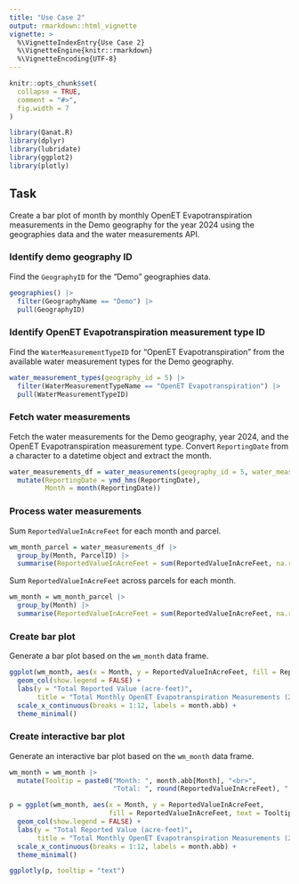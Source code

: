```yaml
---
title: "Use Case 2"
output: rmarkdown::html_vignette
vignette: >
  %\VignetteIndexEntry{Use Case 2}
  %\VignetteEngine{knitr::rmarkdown}
  %\VignetteEncoding{UTF-8}
---
```


```r
knitr::opts_chunk$set(
  collapse = TRUE,
  comment = "#>",
  fig.width = 7
)
```

```r
library(Qanat.R)
library(dplyr)
library(lubridate)
library(ggplot2)
library(plotly)
```

## Task

Create a bar plot of month by monthly OpenET Evapotranspiration measurements in the Demo geography for the year 2024 using the geographies data and the water measurements API.

### Identify demo geography ID

Find the `GeographyID` for the "Demo" geographies data.

```r
geographies() |> 
  filter(GeographyName == "Demo") |> 
  pull(GeographyID)
```

### Identify OpenET Evapotranspiration measurement type ID

Find the `WaterMeasurementTypeID` for "OpenET Evapotranspiration" from the available water measurement types for the Demo geography.

```r
water_measurement_types(geography_id = 5) |> 
  filter(WaterMeasurementTypeName == "OpenET Evapotranspiration") |> 
  pull(WaterMeasurementTypeID)
```

### Fetch water measurements

Fetch the water measurements for the Demo geography, year 2024, and the OpenET Evapotranspiration measurement type. Convert `ReportingDate` from a character to a datetime object and extract the month.

```r
water_measurements_df = water_measurements(geography_id = 5, water_measurement_type_id = 5, year = 2024) |> 
  mutate(ReportingDate = ymd_hms(ReportingDate),
         Month = month(ReportingDate))
```

### Process water measurements

Sum `ReportedValueInAcreFeet` for each month and parcel.

```r
wm_month_parcel = water_measurements_df |> 
  group_by(Month, ParcelID) |> 
  summarise(ReportedValueInAcreFeet = sum(ReportedValueInAcreFeet, na.rm = TRUE))
```

Sum `ReportedValueInAcreFeet` across parcels for each month.

```r
wm_month = wm_month_parcel |> 
  group_by(Month) |> 
  summarise(ReportedValueInAcreFeet = sum(ReportedValueInAcreFeet, na.rm = TRUE))
```

### Create bar plot

Generate a bar plot based on the `wm_month` data frame.

```r
ggplot(wm_month, aes(x = Month, y = ReportedValueInAcreFeet, fill = ReportedValueInAcreFeet)) +
  geom_col(show.legend = FALSE) +
  labs(y = "Total Reported Value (acre-feet)",
       title = "Total Monthly OpenET Evapotranspiration Measurements (2024)") +
  scale_x_continuous(breaks = 1:12, labels = month.abb) +
  theme_minimal()
```

### Create interactive bar plot

Generate an interactive bar plot based on the `wm_month` data frame.

```r
wm_month = wm_month |> 
  mutate(Tooltip = paste0("Month: ", month.abb[Month], "<br>",
                          "Total: ", round(ReportedValueInAcreFeet), " acre-feet"))

p = ggplot(wm_month, aes(x = Month, y = ReportedValueInAcreFeet, 
                         fill = ReportedValueInAcreFeet, text = Tooltip)) +
  geom_col(show.legend = FALSE) +
  labs(y = "Total Reported Value (acre-feet)",
       title = "Total Monthly OpenET Evapotranspiration Measurements (2024)") +
  scale_x_continuous(breaks = 1:12, labels = month.abb) +
  theme_minimal()

ggplotly(p, tooltip = "text")
```
